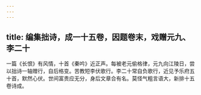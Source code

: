 ```yaml
---
---
---
```

title: 编集拙诗，成一十五卷，因题卷末，戏赠元九、李二十
---



一篇《长恨》有风情，十首《秦吟》近正声。每被老元偷格律，元九向江陵日，尝以拙诗一轴赠行，自后格变。苦教短李伏歌行。李二十常自负歌行，近见予乐府五十首，默然心伏。世间富贵应无分，身后文章合有名。莫怪气粗言语大，新排十五卷诗成。